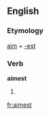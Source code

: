 ==English==

===Etymology===
[[aim]] + [[-est]]

===Verb===
'''aimest'''

# {{archaic}} {{second-person singular of|[[aim]]}}

[[fr:aimest]]
